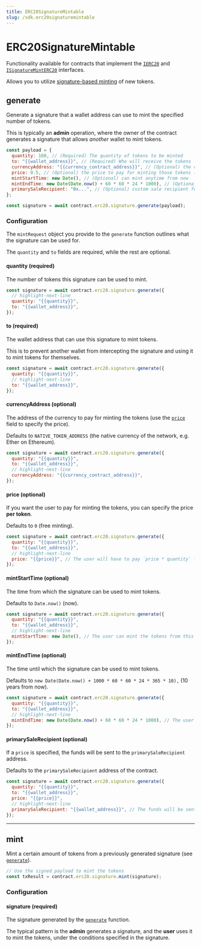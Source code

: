 ```yaml
---
title: ERC20SignatureMintable
slug: /sdk.erc20signaturemintable
---
```


# ERC20SignatureMintable

Functionality available for contracts that implement the
[`IERC20`](/contracts/IERC20) and
[`ISignatureMintERC20`](/contracts/ISignatureMintERC20) interfaces.

Allows you to utilize [signature-based minting](/sdk/advanced-features/on-demand-minting) of new tokens.

## generate

Generate a signature that a wallet address can use to mint the specified number of tokens.

This is typically an **admin** operation, where the owner of the contract generates a signature that allows _another_ wallet to mint tokens.

```javascript
const payload = {
  quantity: 100, // (Required) The quantity of tokens to be minted
  to: "{{wallet_address}}", // (Required) Who will receive the tokens
  currencyAddress: "{{currency_contract_address}}", // (Optional) the currency to pay with
  price: 0.5, // (Optional) the price to pay for minting those tokens (in the currency above)
  mintStartTime: new Date(), // (Optional) can mint anytime from now
  mintEndTime: new Date(Date.now() + 60 * 60 * 24 * 1000), // (Optional) to 24h from now,
  primarySaleRecipient: "0x...", // (Optional) custom sale recipient for this token mint
};

const signature = await contract.erc20.signature.generate(payload);
```

### Configuration

The `mintRequest` object you provide to the `generate` function outlines what the signature can be used for.

The `quantity` and `to` fields are required, while the rest are optional.

#### quantity (required)

The number of tokens this signature can be used to mint.

```javascript
const signature = await contract.erc20.signature.generate({
  // highlight-next-line
  quantity: "{{quantity}}",
  to: "{{wallet_address}}",
});
```

#### to (required)

The wallet address that can use this signature to mint tokens.

This is to prevent another wallet from intercepting the signature and using it to mint tokens for themselves.

```javascript
const signature = await contract.erc20.signature.generate({
  quantity: "{{quantity}}",
  // highlight-next-line
  to: "{{wallet_address}}",
});
```

#### currencyAddress (optional)

The address of the currency to pay for minting the tokens (use the [`price`](#price-optional) field to specify the price).

Defaults to `NATIVE_TOKEN_ADDRESS` (the native currency of the network, e.g. Ether on Ethereum).

```javascript
const signature = await contract.erc20.signature.generate({
  quantity: "{{quantity}}",
  to: "{{wallet_address}}",
  // highlight-next-line
  currencyAddress: "{{currency_contract_address}}",
});
```

#### price (optional)

If you want the user to pay for minting the tokens, you can specify the price **per token**.

Defaults to `0` (free minting).

```javascript
const signature = await contract.erc20.signature.generate({
  quantity: "{{quantity}}",
  to: "{{wallet_address}}",
  // highlight-next-line
  price: "{{price}}", // The user will have to pay `price * quantity` for minting the tokens
});
```

#### mintStartTime (optional)

The time from which the signature can be used to mint tokens.

Defaults to `Date.now()` (now).

```javascript
const signature = await contract.erc20.signature.generate({
  quantity: "{{quantity}}",
  to: "{{wallet_address}}",
  // highlight-next-line
  mintStartTime: new Date(), // The user can mint the tokens from this time
});
```

#### mintEndTime (optional)

The time until which the signature can be used to mint tokens.

Defaults to `new Date(Date.now() + 1000 * 60 * 60 * 24 * 365 * 10),` (10 years from now).

```javascript
const signature = await contract.erc20.signature.generate({
  quantity: "{{quantity}}",
  to: "{{wallet_address}}",
  // highlight-next-line
  mintEndTime: new Date(Date.now() + 60 * 60 * 24 * 1000), // The user can mint the tokens until this time
});
```

#### primarySaleRecipient (optional)

If a `price` is specified, the funds will be sent to the `primarySaleRecipient` address.

Defaults to the `primarySaleRecipient` address of the contract.

```javascript
const signature = await contract.erc20.signature.generate({
  quantity: "{{quantity}}",
  to: "{{wallet_address}}",
  price: "{{price}}",
  // highlight-next-line
  primarySaleRecipient: "{{wallet_address}}", // The funds will be sent to this address
});
```

<hr className="divider" />

## mint

Mint a certain amount of tokens from a previously generated signature (see [`generate`](#generate)).

```javascript
// Use the signed payload to mint the tokens
const txResult = contract.erc20.signature.mint(signature);
```

### Configuration

#### signature (required)

The signature generated by the [`generate`](#generate) function.

The typical pattern is the **admin** generates a signature, and the **user** uses it to mint the tokens, under the conditions specified in the signature.
